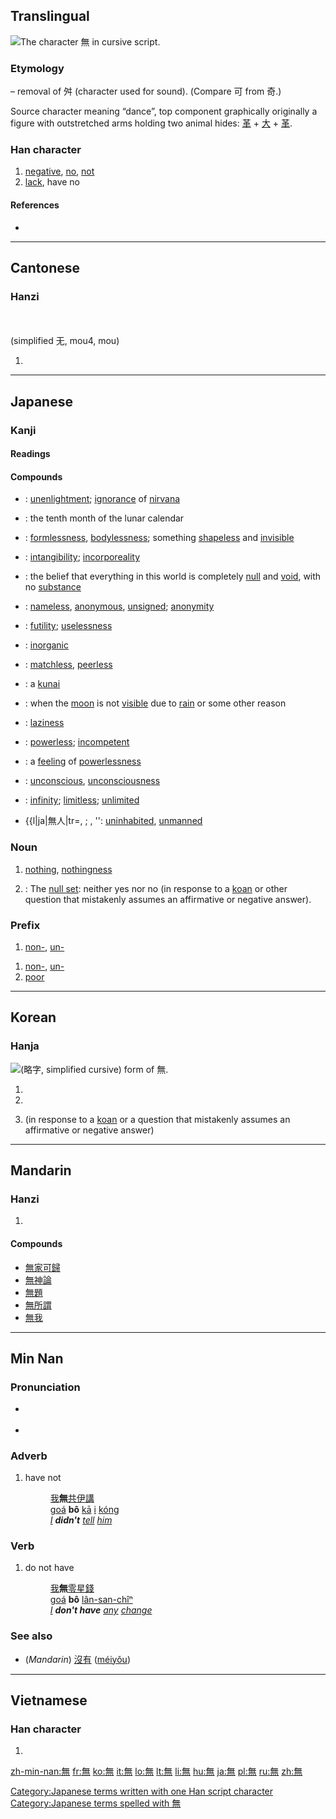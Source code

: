 ==Translingual==
{{stroke order|type=cursive}}
{{Hani-forms|[[无]]|無}}
[[Image:無-still.svg|right|frame|The character 無 in cursive script.]]
{{wikipedia}}

===Etymology===
{{Han simp|舞|f=舛|t=&nbsp;}} – removal of 舛 (character used for sound). (Compare 可 from 奇.)

Source character meaning “dance”, top component graphically originally a figure with outstretched arms holding two animal hides: [[革]] + [[大]] + [[革]].

{{Han etyl}}

===Han character===
{{Han char|rn=86|rad=火|as=08|sn=12|four=8033<sub>1</sub>|canj=人廿火 (OTF)}}

# [[negative]], [[no]], [[not]]
# [[lack]], have no

====References====
* {{Han ref|kx=0673.260|dkj=19113|dj=1081.240|hdz=32211.150|uh=7121|ud=28961|bh=B54C|bd=46412}}

----

==Cantonese==

===Hanzi===
{{yue-hanzi|jyut=|y=mou4|y=mou4|sim=无}}
<br><br>
(simplified 无, mou4, mou)

# {{defn|lang=yue|sort=火08}}

----

==Japanese==
===Kanji===
{{ja-kanji|grade=4|rs=火08}}

====Readings====
{{ja-readings
|on=[[む]] (mu), [[ぶ]] (bu)
|kun=[[ない]] (nai), [[なかれ]] (nakare)
}}

====Compounds====
{{der-top|Compounds}}
* {{l|ja|無明|tr=[[むみょう]], ''[[mumyō]]''}}: [[unenlightment]]; [[ignorance]] of [[nirvana]]
* {{l|ja|神無月|tr=[[かんなづき]], ''[[kan'nazuki]]''}}: {{qualifier|archaic}} the tenth month of the lunar calendar
* {{l|ja|無形|tr=[[むぎょう]], ''[[mugyō]]''}}: [[formlessness]], [[bodylessness]]; something [[shapeless]] and [[invisible]]
* {{l|ja|無形|tr=[[むけい]], ''[[mukei]]''}}: [[intangibility]]; [[incorporeality]]
* {{l|ja|無見|tr=[[むけん]], ''[[muken]]''}}: the belief that everything in this world is completely [[null]] and [[void]], with no [[substance]]
* {{l|ja|無名|tr=[[むめい]], ''[[mumei]]''}}: [[nameless]], [[anonymous]], [[unsigned]]; [[anonymity]]
* {{l|ja|無用|tr=[[むよう]], ''[[muyō]]''}}: [[futility]]; [[uselessness]]
* {{l|ja|無機|tr=[[むき]], ''[[muki]]''}}: [[inorganic]]
{{der-mid}}
* {{l|ja|無双|tr=[[むそう]], ''[[musō]]''}}: [[matchless]], [[peerless]]
* {{l|ja|苦無|tr=[[くない]], ''[[kunai]]''}}: a [[kunai#Japanese|kunai]]
* {{l|ja|無月|tr=[[むげつ]], ''[[mugetsu]]''}}: when the [[moon]] is not [[visible]] due to [[rain]] or some other reason
* {{l|ja|無精|tr=[[ぶしょう]], ''[[bushō]]''}}: [[laziness]]
* {{l|ja|無力|tr=[[むりょく]], ''[[muryoku]]''}}: [[powerless]]; [[incompetent]]
* {{l|ja|無力感|tr=[[むりょくかん]], ''[[muryokukan]]''}}: a [[feeling]] of [[powerlessness]]
* {{l|ja|無意識|tr=[[むいしき]], ''[[muishiki]]''}}: [[unconscious]], [[unconsciousness]]
* {{l|ja|無限|tr=[[むげん]], ''[[mugen]]''}}: [[infinity]]; [[limitless]]; [[unlimited]]
* {{l|ja|無人|tr={{l|ja|ぶにん}}, ''{{l|ja|sc=Latn|bunin}}''; {{l|ja|むにん}}, ''{{l|ja|sc=Latn|munin]]''; {{l|ja|むじん}}, ''{{l|ja|sc=Latn|mujin}}''}}: [[uninhabited]], [[unmanned]]
{{bottom}}

===Noun===
{{ja-noun|k|hira=む|rom=mu}}

# [[nothing]], [[nothingness]]
# {{Buddhism|lang=ja|sort=む}}: The [[null set]]: neither yes nor no (in response to a [[koan]] or other question that mistakenly assumes an affirmative or negative answer).

===Prefix===
{{ja-pos|k|prefix|hira=む|rom=mu-}}
# [[non-]], [[un-]]

{{ja-pos|k|prefix|hira=ぶ|rom=bu-|hidx=ふ'}}
# [[non-]], [[un-]]
# [[poor]]

[[Category:Japanese terms written with one Han script character]]
[[Category:Japanese terms spelled with 無]]
----

==Korean==

===Hanja===
[[File:Eopseul mu yakja.png|thumb|{{w|Yakja}} ([[略字#Korean|略字]], simplified cursive) form of 無.]]
{{ko-hanja|hangeul=[[무]]|eumhun=|rv=mu|mr=mu|y=mu}}

# {{ko-inline|무|mu|[[nothing]]}}
# {{ko-inline|무|mu|no}}
# {{Buddhism|lang=ko}} {{ko-inline|무|mu|neither yes nor no}} (in response to a [[koan]] or a question that mistakenly assumes an affirmative or negative answer)

----

==Mandarin==

===Hanzi===
{{cmn-hanzi|sim=无|[wú] ([[wu2]])|wg=wu<sup>2</sup>}}

# {{defn|lang=cmn|sort=火08}}

====Compounds====

* [[無家可歸]]
* [[無神論]]
* [[無題]]
* [[無所謂]]
* [[無我]]

----

==Min Nan==

===Pronunciation===
* {{a|Quanzhou}} {{IPA|[ bo˧˥ ]|lang=nan}}
* {{a|Zhangzhou}} {{IPA|[ bə˧˥ ]|lang=nan}}

===Adverb===
{{nan-adv|t|poj=bô|pojt=bo5|tra=無|sim=无|rs=火08}}

# have not
#: [[我]]'''無'''[[共]][[伊]][[講]]
#: [[goá]] '''bô''' [[kā]] [[i]] [[kóng]]
#: ''[[I]] '''didn't''' [[tell]] [[him]]''

===Verb===
{{nan-verb|t|poj=bô|pojt=bo5|tra=無|sim=无|rs=火08}}

# do not have
#: [[我]]'''無'''[[零星錢]]
#: [[goá]] '''bô''' [[lân-san-chîⁿ]]
#: ''[[I]] '''don't have''' [[any]] [[change]]''

===See also===
* (''Mandarin'') [[沒有]] ([[méiyǒu]])

----

==Vietnamese==

===Han character===
{{vi-hantu|[[vô]], [[mô]]|rs=火08}}

# {{defn|lang=vi|sort=火08}}

[[zh-min-nan:無]]
[[fr:無]]
[[ko:無]]
[[it:無]]
[[lo:無]]
[[lt:無]]
[[li:無]]
[[hu:無]]
[[ja:無]]
[[pl:無]]
[[ru:無]]
[[zh:無]]